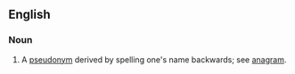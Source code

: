 ==English==

===Noun===
{{en-noun}}

# {{obsolete}} A [[pseudonym]] derived by spelling one's name backwards; see [[anagram]].